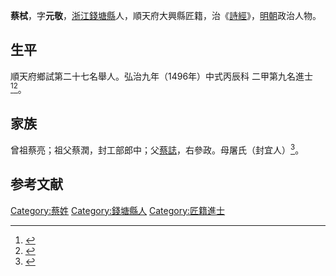 {{明清人物信息框
| 姓名 = 蔡栻
| 原名 =
| 圖片名稱= 
| 圖片大小 =
| 圖片說明 = 
| 最高職務 =
| 國家 = 大明 
| 爵位 =
| 籍貫 = [[浙江|浙江]][[錢塘縣|錢塘縣]]
| 族裔 = 
| 字號 = 
| 諡號 =
| 出生日期 = 三月十七日
| 出生地點 =
| 逝世日期 = 卒年不詳 
| 逝世地點 =
| 墓葬 =
| 配偶 = 曹氏宋氏；李氏
| 親屬 = 
| 出身 =
* 弘治九年丙辰科進士出身
| 經歷 =
| 著作 = 
}}
'''蔡栻'''{{BD|1464年||？年||}}，字'''元敬'''，[[浙江|浙江]][[錢塘縣|錢塘縣]]人，順天府大興縣匠籍，治《[[詩經|詩經]]》，[[明朝|明朝]]政治人物。

== 生平 ==
順天府鄉試第二十七名舉人。弘治九年（1496年）中式丙辰科<!---會試第一百七十三名--->二甲第九名進士<ref>{{Cite book|title=《[[皇明贡举考|皇明贡举考]]》卷五|last=（明）[[张朝瑞|张朝瑞]]|first=|publisher=《续修四库全书》史部第828册|year=|isbn=|location=|pages=}}</ref><ref>{{Cite book|title=贡举志五种 上|last=鲁小俊，江俊伟著|first=|publisher=武汉：武汉大学出版社|year=2009|isbn=978-7-307-07043-1|location=|pages=}}</ref>。

== 家族 ==
曾祖蔡亮；祖父蔡潤，封工部郎中；父[[蔡誌|蔡誌]]，右參政。母屠氏（封宜人）<ref>{{Cite book|title=天一阁藏明代科举录选刊 登科录 点校本|last=龚延明主编|first=|publisher=宁波出版社|year=2016|isbn=978-7-5526-2320-8|location=宁波|pages=|quote=《明代登科錄彙編》之《弘治九年進士登科錄》}}</ref>。

==参考文献==
{{reflist}}

{{弘治九年丙辰科殿試金榜}}

{{Authority control}}

{{DEFAULTSORT:}}
[[Category:蔡姓|Category:蔡姓]]
[[Category:錢塘縣人|Category:錢塘縣人]]
[[Category:匠籍進士|Category:匠籍進士]]